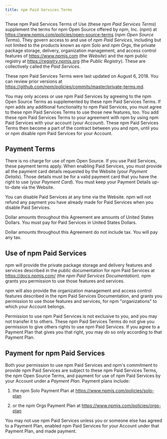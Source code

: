 ```yaml
---
title: npm Paid Services Terms
---
```


These npm Paid Services Terms of Use (these _npm Paid Services Terms_)
supplement the terms for npm Open Source offered by npm, Inc.
(_npm_) at <https://www.npmjs.com/policies/open-source-terms> (_npm Open
Source Terms_). They govern access to and use of _npm Paid Services_,
including but not limited to the products known as  _npm Solo_ and
_npm Orgs_, the private package storage, delivery,
organization management, and access control features of
<https://www.npmjs.com> (the _Website_) and the npm public registry
at <https://registry.npmjs.org> (the _Public Registry_). These are
collectively called the _Paid Services_.

These npm Paid Services Terms were last updated on
August 6, 2018.
You can review prior versions at
<https://github.com/npm/policies/commits/master/private-terms.md>.

You may only access or use npm Paid Services by agreeing to the npm
Open Source Terms as supplemented by these npm Paid Services Terms. If
npm adds any additional functionality to npm Paid Services, you must
agree to these npm Paid Services Terms to use those new features, too.
You add these npm Paid Services Terms to your agreement with npm by
using npm Paid Services with your account (your _Account_). These
npm Paid Services Terms then become a part of the contract between you
and npm, until you or npm disable npm Paid Services for your Account.

## Payment Terms

There is no charge for use of npm Open Source. If you use Paid Services,
these payment terms apply. When enabling Paid Services, you must provide
all the payment card details requested by the Website (your _Payment
Details_). Those details must be for a valid payment card that you have
the right to use (your _Payment Card_). You must keep your Payment
Details up-to-date via the Website.

You can disable Paid Services at any time via the Website. npm will not
refund any payment you have already made for Paid Services when you
disable Paid Services.

Dollar amounts throughout this Agreement are amounts of United States
Dollars. You must pay for Paid Services in United States Dollars.

Dollar amounts throughout this Agreement do not include tax. You will
pay any tax.

## Use of npm Paid Services

npm will provide the private package storage and delivery features and
services described in the public documentation for npm Paid Services
at <https://docs.npmjs.com/> (the _npm Paid Services
Documentation_). npm grants you permission to use those features and
services.

npm will also provide the organization management and access control
features described in the npm Paid Services Documentation, and grants
you permission to use those features and services, for npm
"organizations" to which your Account belongs.

Permission to use npm Paid Services is not exclusive to you, and you
may not transfer it to others. These npm Paid Services Terms do not
give you permission to give others rights to use npm Paid Services.
If you agree to a Payment Plan that gives you that right, you may do so
only according to that Payment Plan.

## Payment for npm Paid Services

Both your permission to use npm Paid Services and npm's commitment to
provide npm Paid Services are subject to these npm Paid Services
Terms, the npm Open Source Terms, and payment for use of npm Paid
Services by your Account under a _Payment Plan_. Payment plans include:

1. the npm Solo Payment Plan at
   <https://www.npmjs.com/policies/solo-plan>

2. or the npm Orgs Payment Plan at
   <https://www.npmjs.com/policies/orgs-plan>

You may not use npm Paid Services unless you or someone else has
agreed to a Payment Plan, enabled npm Paid Services for your Account
under that Payment Plan, and made payment.
